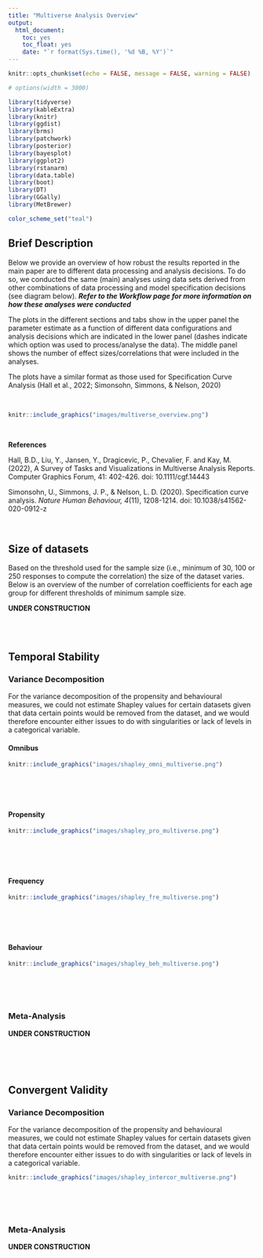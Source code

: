 ```yaml
---
title: "Multiverse Analysis Overview"
output: 
  html_document:
    toc: yes
    toc_float: yes
    date: "`r format(Sys.time(), '%d %B, %Y')`"
---
```


<!-- <style type="text/css"> -->
<!-- .main-container { -->
<!-- max-width: 1200px !important; -->
<!-- margin-left: auto; -->
<!-- margin-right: auto; -->
<!-- } -->
<!-- </style> -->


<!-- <style type="text/css"> -->
<!--   body{ -->
<!--   font-size: 12pt; -->
<!--   font-family: "Source Sans 3"; -->
<!-- } -->
<!-- </style> -->




```r
knitr::opts_chunk$set(echo = FALSE, message = FALSE, warning = FALSE)

# options(width = 3000)

library(tidyverse)
library(kableExtra)
library(knitr)
library(ggdist)
library(brms)
library(patchwork)
library(posterior)
library(bayesplot)
library(ggplot2)
library(rstanarm)
library(data.table)
library(boot)
library(DT)
library(GGally)
library(MetBrewer)

color_scheme_set("teal")

```



## Brief Description


Below we provide an overview of how robust the results reported in the main paper are to different data processing and analysis decisions. To do so, we conducted the same (main) analyses using data sets derived from other combinations of data processing and model specification decisions (see diagram below). ***Refer to the Workflow page for more information on how these analyses were conducted*** 

The plots in the different sections and tabs show in the upper panel the parameter estimate as a function of different data configurations and analysis decisions which are indicated in the lower panel (dashes indicate which option was used to process/analyse the data). The middle panel shows the number of effect sizes/correlations that were included in the analyses.

The plots have a similar format as those used for Specification Curve Analysis (Hall et al., 2022; Simonsohn, Simmons, & Nelson, 2020)


<br>

```r
knitr::include_graphics("images/multiverse_overview.png")
```


<br>

**References**

Hall, B.D., Liu, Y., Jansen, Y., Dragicevic, P., Chevalier, F. and Kay, M. (2022), A Survey of Tasks and Visualizations in Multiverse Analysis Reports. Computer Graphics Forum, 41: 402-426. doi: 10.1111/cgf.14443


 Simonsohn, U., Simmons, J. P., & Nelson, L. D. (2020). Specification curve analysis. *Nature Human Behaviour, 4*(11), 1208-1214. doi: 10.1038/s41562-020-0912-z


<br>

## Size of datasets {.tabset}

Based on the threshold used for the sample size (i.e., minimum of 30, 100 or 250 responses to compute the correlation) the size of the dataset varies. Below is an overview of the number of correlation coefficients for each age group for different thresholds of minimum sample size.

**UNDER CONSTRUCTION**

<!-- ### Non-Aggregated Correlations -->
<!-- ```{r, out.width="100%"} -->
<!-- knitr::include_graphics("images/threshold_plot.png") -->
<!-- ``` -->

<!-- <br> -->


<!-- ### Aggregated Correlations -->
<!-- ```{r, out.width="100%"} -->
<!-- knitr::include_graphics("images/threshold_agg_plot.png") -->
<!-- ``` -->

<!-- <br> -->


<br><br>

## Temporal Stability

### Variance Decomposition  {.tabset}

For the variance decomposition of the propensity and behavioural measures, we could not estimate Shapley values for certain datasets given that data certain points would be removed from the dataset,  and we would therefore encounter either issues to do with singularities or lack of levels in a categorical variable.

#### Omnibus

```r
knitr::include_graphics("images/shapley_omni_multiverse.png")
```

<br><br><br>

#### Propensity

```r
knitr::include_graphics("images/shapley_pro_multiverse.png")
```

<br><br><br>

#### Frequency

```r
knitr::include_graphics("images/shapley_fre_multiverse.png")
```

<br><br><br>


#### Behaviour

```r
knitr::include_graphics("images/shapley_beh_multiverse.png")
```

<br><br><br>

### Meta-Analysis 

**UNDER CONSTRUCTION**

<br><br><br>


## Convergent Validity

### Variance Decomposition

For the variance decomposition of the propensity and behavioural measures, we could not estimate Shapley values for certain datasets given that data certain points would be removed from the dataset,  and we would therefore encounter either issues to do with singularities or lack of levels in a categorical variable.



```r
knitr::include_graphics("images/shapley_intercor_multiverse.png")
```

<br><br><br>


### Meta-Analysis 

**UNDER CONSTRUCTION**


